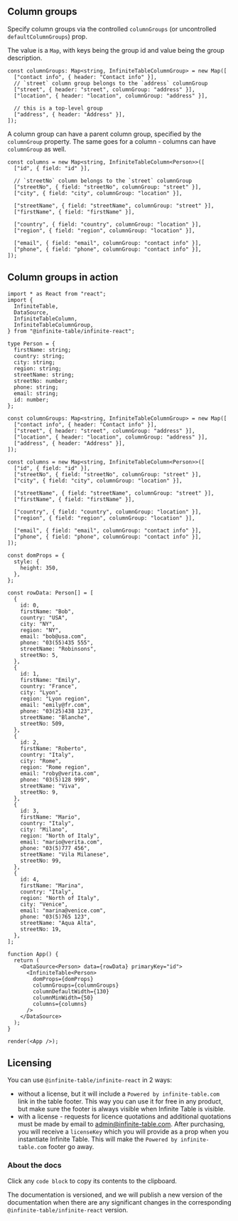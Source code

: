 ## Column groups

Specify column groups via the controlled `columnGroups` (or uncontrolled `defaultColumnGroups`) prop.

The value is a `Map`, with keys being the group id and value being the group description.

```tsx
const columnGroups: Map<string, InfiniteTableColumnGroup> = new Map([
  ["contact info", { header: "Contact info" }],
  // `street` column group belongs to the `address` columnGroup
  ["street", { header: "street", columnGroup: "address" }],
  ["location", { header: "location", columnGroup: "address" }],

  // this is a top-level group
  ["address", { header: "Address" }],
]);
```

A column group can have a parent column group, specified by the `columnGroup` property. The same goes for a column - columns can have `columnGroup` as well.

```tsx
const columns = new Map<string, InfiniteTableColumn<Person>>([
  ["id", { field: "id" }],

  // `streetNo` column belongs to the `street` columnGroup
  ["streetNo", { field: "streetNo", columnGroup: "street" }],
  ["city", { field: "city", columnGroup: "location" }],

  ["streetName", { field: "streetName", columnGroup: "street" }],
  ["firstName", { field: "firstName" }],

  ["country", { field: "country", columnGroup: "location" }],
  ["region", { field: "region", columnGroup: "location" }],

  ["email", { field: "email", columnGroup: "contact info" }],
  ["phone", { field: "phone", columnGroup: "contact info" }],
]);
```

## Column groups in action

```tsx height=450 live title=Nested-column-groups
import * as React from "react";
import {
  InfiniteTable,
  DataSource,
  InfiniteTableColumn,
  InfiniteTableColumnGroup,
} from "@infinite-table/infinite-react";

type Person = {
  firstName: string;
  country: string;
  city: string;
  region: string;
  streetName: string;
  streetNo: number;
  phone: string;
  email: string;
  id: number;
};

const columnGroups: Map<string, InfiniteTableColumnGroup> = new Map([
  ["contact info", { header: "Contact info" }],
  ["street", { header: "street", columnGroup: "address" }],
  ["location", { header: "location", columnGroup: "address" }],
  ["address", { header: "Address" }],
]);

const columns = new Map<string, InfiniteTableColumn<Person>>([
  ["id", { field: "id" }],
  ["streetNo", { field: "streetNo", columnGroup: "street" }],
  ["city", { field: "city", columnGroup: "location" }],

  ["streetName", { field: "streetName", columnGroup: "street" }],
  ["firstName", { field: "firstName" }],

  ["country", { field: "country", columnGroup: "location" }],
  ["region", { field: "region", columnGroup: "location" }],

  ["email", { field: "email", columnGroup: "contact info" }],
  ["phone", { field: "phone", columnGroup: "contact info" }],
]);

const domProps = {
  style: {
    height: 350,
  },
};

const rowData: Person[] = [
  {
    id: 0,
    firstName: "Bob",
    country: "USA",
    city: "NY",
    region: "NY",
    email: "bob@usa.com",
    phone: "03(55)435 555",
    streetName: "Robinsons",
    streetNo: 5,
  },
  {
    id: 1,
    firstName: "Emily",
    country: "France",
    city: "Lyon",
    region: "Lyon region",
    email: "emily@fr.com",
    phone: "03(25)438 123",
    streetName: "Blanche",
    streetNo: 509,
  },
  {
    id: 2,
    firstName: "Roberto",
    country: "Italy",
    city: "Rome",
    region: "Rome region",
    email: "roby@verita.com",
    phone: "03(5)128 999",
    streetName: "Viva",
    streetNo: 9,
  },
  {
    id: 3,
    firstName: "Mario",
    country: "Italy",
    city: "Milano",
    region: "North of Italy",
    email: "mario@verita.com",
    phone: "03(5)777 456",
    streetName: "Vila Milanese",
    streetNo: 99,
  },
  {
    id: 4,
    firstName: "Marina",
    country: "Italy",
    region: "North of Italy",
    city: "Venice",
    email: "marina@venice.com",
    phone: "03(5)765 123",
    streetName: "Aqua Alta",
    streetNo: 19,
  },
];

function App() {
  return (
    <DataSource<Person> data={rowData} primaryKey="id">
      <InfiniteTable<Person>
        domProps={domProps}
        columnGroups={columnGroups}
        columnDefaultWidth={130}
        columnMinWidth={50}
        columns={columns}
      />
    </DataSource>
  );
}

render(<App />);
```

## Licensing

You can use `@infinite-table/infinite-react` in 2 ways:

- without a license, but it will include a `Powered by infinite-table.com` link in the table footer. This way you can use it for free in any product, but make sure the footer is always visible when Infinite Table is visible.
- with a license - requests for licence quotations and additional quotations must be made by email to admin@infinite-table.com. After purchasing, you will receive a `licenseKey` which you will provide as a prop when you instantiate Infinite Table. This will make the `Powered by infinite-table.com` footer go away.

### About the docs

Click any `code block` to copy its contents to the clipboard.

The documentation is versioned, and we will publish a new version of the documentation when there are any significant changes in the corresponding `@infinite-table/infinite-react` version.
